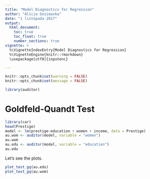 ```yaml
---
title: "Model Diagnostics for Regression"
author: "Alicja Gosiewska"
date: "1 listopada 2017"
output: 
  html_document:
    toc: true
    toc_float: true
    number_sections: true
vignette: >
  %\VignetteIndexEntry{Model Diagnostics for Regression}
  %\VignetteEngine{knitr::rmarkdown}
  \usepackage[utf8]{inputenc}

---
```


```r
knitr::opts_chunk$set(warning = FALSE)
knitr::opts_chunk$set(message = FALSE)
```

```r
library(auditor)
```

# Goldfeld-Quandt Test

```r
library(car)
head(Prestige)
model <- lm(prestige~education + women + income, data = Prestige)
au.wom <- auditor(model, variable = "women")
au.wom
au.edu <- auditor(model, variable = "education")
au.edu
```

Let's see the plots.


```r
plot_test_gq(au.edu)
plot_test_gq(au.wom)
```
